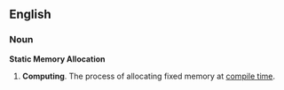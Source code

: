 ==English==
===Noun===
'''Static Memory Allocation'''
# '''Computing'''. The process of allocating fixed memory at [[compile time]].